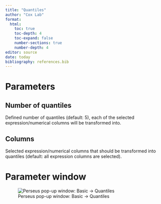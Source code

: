 ```yaml
---
title: "Quantiles"
author: "Cox Lab"
format: 
  html:
    toc: true
    toc-depth: 4
    toc-expand: false
    number-sections: true
    number-depth: 4
editor: source
date: today
bibliography: references.bib
---
```


```{=html}
<!-- This comment and the line above it must be preserved when editing this file!
The recommended sections are these, but they may be changed on a case by case basis.
===== Detailed description =====
===== Parameters =====
===== Theoretical background =====
===== Examples =====
Make changes only below this line! -->
```
# Parameters

## Number of quantiles

Defined number of quantiles (default: 5), each of the selected expression/numerical columns will be transformed into.

## Columns

Selected expression/numerical columns that should be transformed into quantiles (default: all expression columns are selected).

# Parameter window

![Perseus pop-up window: Basic -> Quantiles](images/basic-quantiles-edited.png)

